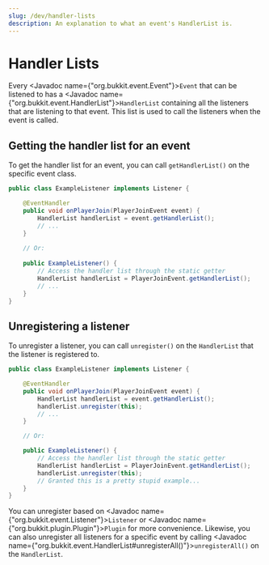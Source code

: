 ```yaml
---
slug: /dev/handler-lists
description: An explanation to what an event's HandlerList is.
---
```


# Handler Lists

Every <Javadoc name={"org.bukkit.event.Event"}>`Event`</Javadoc> that can be listened to has a
<Javadoc name={"org.bukkit.event.HandlerList"}>`HandlerList`</Javadoc> containing all the listeners that are listening to that event.
This list is used to call the listeners when the event is called.

## Getting the handler list for an event

To get the handler list for an event, you can call `getHandlerList()` on the specific event class.

```java title="ExampleListener.java"
public class ExampleListener implements Listener {

    @EventHandler
    public void onPlayerJoin(PlayerJoinEvent event) {
        HandlerList handlerList = event.getHandlerList();
        // ...
    }
    
    // Or:
    
    public ExampleListener() {
        // Access the handler list through the static getter
        HandlerList handlerList = PlayerJoinEvent.getHandlerList();
        // ...
    }
}
```

## Unregistering a listener

To unregister a listener, you can call `unregister()` on the `HandlerList` that the listener is registered to.

```java title="ExampleListener.java"
public class ExampleListener implements Listener {

    @EventHandler
    public void onPlayerJoin(PlayerJoinEvent event) {
        HandlerList handlerList = event.getHandlerList();
        handlerList.unregister(this);
        // ...
    }

    // Or:

    public ExampleListener() {
        // Access the handler list through the static getter
        HandlerList handlerList = PlayerJoinEvent.getHandlerList();
        handlerList.unregister(this);
        // Granted this is a pretty stupid example...
    }
}
```

You can unregister based on <Javadoc name={"org.bukkit.event.Listener"}>`Listener`</Javadoc>
or <Javadoc name={"org.bukkit.plugin.Plugin"}>`Plugin`</Javadoc> for more convenience.
Likewise, you can also unregister all listeners for a specific event by calling
<Javadoc name={"org.bukkit.event.HandlerList#unregisterAll()"}>`unregisterAll()`</Javadoc> on the `HandlerList`.
